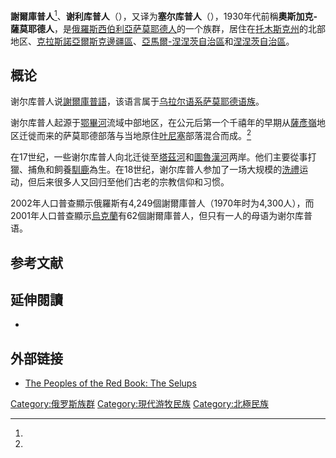 {{Infobox ethnic group
| group        = 谢尔库普人
| flag         = Flag of Selkup people.svg
| flag_caption = 谢尔库普人的旗帜
| image        = [[File:Selkup_man.jpg|220px]]
| image_caption= 谢尔库普男子
| population   = 
| region1      = {{RUS}}
| pop1         = 3,649（2010年）
| ref1         = <ref name="rosstat"/>
| languages    = [[謝爾庫普語|謝爾庫普語]]、[[俄语|俄语]]
| religions    = 
| related      = 其他[[萨莫耶德人|萨莫耶德人]]（[[涅涅茨人|涅涅茨人]]、[[埃涅茨人|埃涅茨人]]、[[恩加納桑人|恩加納桑人]]）
| footnotes    = 
}}
'''謝爾庫普人'''<ref name="又译"/>、'''谢利库普人'''（{{lang-ru|Селькупы}}），又译为'''塞尔库普人'''（{{lang-en|Selkup}}），1930年代前稱'''奧斯加克-薩莫耶德人'''，是[[俄羅斯|俄羅斯]][[西伯利亞|西伯利亞]][[萨莫耶德人|萨莫耶德人]]的一个族群，居住在[[托木斯克州|托木斯克州]]的北部地区、[[克拉斯諾亞爾斯克邊疆區|克拉斯諾亞爾斯克邊疆區]]、[[亞馬爾-涅涅茨自治區|亞馬爾-涅涅茨自治區]]和[[涅涅茨自治區|涅涅茨自治區]]。

== 概论 ==
谢尔库普人说[[謝爾庫普語|謝爾庫普語]]，该语言属于[[乌拉尔语系|乌拉尔语系]][[萨莫耶德语族|萨莫耶德语族]]。

谢尔库普人起源于[[鄂畢河|鄂畢河]]流域中部地区，在公元后第一个千禧年的早期从[[薩彥嶺|薩彥嶺]]地区迁徙而来的萨莫耶德部落与当地原住[[叶尼塞语系|叶尼塞]]部落混合而成。<ref name="Scientific"/>

在17世纪，一些谢尔库普人向北迁徙至[[塔茲河|塔茲河]]和[[圖魯漢河|圖魯漢河]]两岸。他们主要從事打獵、捕魚和飼養[[馴鹿|馴鹿]]為生。在18世纪，谢尔库普人参加了一场大规模的[[洗禮|洗禮]]运动，但后来很多人又回归至他们古老的宗教信仰和习惯。

2002年人口普查顯示俄羅斯有4,249個謝爾庫普人（1970年时为4,300人），而2001年人口普查顯示[[烏克蘭|烏克蘭]]有62個謝爾庫普人，但只有一人的母语为谢尔库普语。

== 参考文献 ==
{{Reflist|30em|refs=
<ref name="rosstat">{{cite web | url = https://rosstat.gov.ru/free_doc/new_site/perepis2010/croc/perepis_itogi1612.htm | title = Численность и размещение населения | language = ru | publisher = Федеральная служба государственной статистики | accessdate = 2020-08-29}}</ref>

<ref name="又译">{{cite web | url = http://220.228.59.188/refbook/ShowDetail.aspx?Table=CRFDOTHERINFO&ShowField=Content&TitleField=Title-ShowTitle&Field=OTHERID&Value=R20060810400A000077 | title =  民族词典 - 附录五: 世界民族名称英汉对照表 | author = 《民族词典》编辑委员会：陈永龄，宋蜀华，金天明，李毅夫等 | quote = Selkups的译名为谢尔库普人 | language = zh | publisher = 上海辞书出版社 | date = 1987-06 | accessdate = 2020-08-20 }}</ref>

<ref name="Scientific">{{Cite journal|last=Flegontov|first=Pavel|last2=Changmai|first2=Piya|last3=Zidkova|first3=Anastassiya|last4=Logacheva|first4=Maria D.|last5=Altınışık|first5=N. Ezgi|last6=Flegontova|first6=Olga|last7=Gelfand|first7=Mikhail S.|last8=Gerasimov|first8=Evgeny S.|last9=Khrameeva|first9=Ekaterina E.|date=2016-02-11|title=Genomic study of the Ket: a Paleo-Eskimo-related ethnic group with significant ancient North Eurasian ancestry |journal=Scientific Reports|volume=6|pages=20768|doi=10.1038/srep20768 |pmc=4750364|pmid=26865217|bibcode=2016NatSR...620768F|arxiv=1508.03097}}</ref>
}}

==延伸閱讀==
{{refbegin}}
* {{cite journal | last = Sobanski | first = Florian | title = The southern Selkups of Tomsk Province before and after 1991 | url = https://archive.org/details/sim_nationalities-papers_2001-03_29_1/page/171 | journal = Nationalities Papers | volume = 29 | issue = 1 | pages = 171–179 | doi = 10.1080/00905990120036448 | language = en |date=March 2001}}
{{refend}}

== 外部链接 ==
{{commonscat|Selkup}}
* [http://www.eki.ee/books/redbook/selkups.shtml The Peoples of the Red Book: The Selups] {{en}}

{{Uralic peoples}}
{{俄罗斯民族}}
{{Authority control}}

[[Category:俄罗斯族群|Category:俄罗斯族群]]
[[Category:現代游牧民族|Category:現代游牧民族]]
[[Category:北極民族|Category:北極民族]]